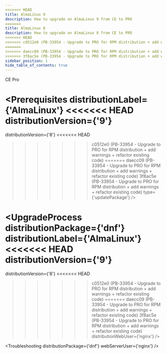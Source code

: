 ```yaml
---
<<<<<<< HEAD
title: AlmaLinux 9
description: How to upgrade on AlmaLinux 9 from CE to PRO
=======
title: AlmaLinux 8
description: How to upgrade on AlmaLinux 8 from CE to PRO
<<<<<<< HEAD
>>>>>>> c0512e0 (PB-33954 - Upgrade to PRO for RPM distribution + add warnings + refactor existing code)
=======
>>>>>>> daecc09 (PB-33954 - Upgrade to PRO for RPM distribution + add warnings + refactor existing code)
>>>>>>> 3f8ac5e (PB-33954 - Upgrade to PRO for RPM distribution + add warnings + refactor existing code)
sidebar_position: 1
hide_table_of_contents: true
---
```



<div style={{display: "flex", gap: "1rem"}}>
  <Chips link="https://www.passbolt.com/ce/almalinux" isUnderMainTitle={true}>CE</Chips>
  <Chips link="https://www.passbolt.com/pricing/pro" isUnderMainTitle={true}>Pro</Chips>
</div>

<Prerequisites
  distributionLabel={'AlmaLinux'}
<<<<<<< HEAD
  distributionVersion={'9'}
=======
  distributionVersion={'8'}
<<<<<<< HEAD
>>>>>>> c0512e0 (PB-33954 - Upgrade to PRO for RPM distribution + add warnings + refactor existing code)
=======
>>>>>>> daecc09 (PB-33954 - Upgrade to PRO for RPM distribution + add warnings + refactor existing code)
>>>>>>> 3f8ac5e (PB-33954 - Upgrade to PRO for RPM distribution + add warnings + refactor existing code)
  type={'updatePackage'}
/>

<UpgradeProcess
  distributionPackage={'dnf'}
  distributionLabel={'AlmaLinux'}
<<<<<<< HEAD
  distributionVersion={'9'}
=======
  distributionVersion={'8'}
<<<<<<< HEAD
>>>>>>> c0512e0 (PB-33954 - Upgrade to PRO for RPM distribution + add warnings + refactor existing code)
=======
>>>>>>> daecc09 (PB-33954 - Upgrade to PRO for RPM distribution + add warnings + refactor existing code)
>>>>>>> 3f8ac5e (PB-33954 - Upgrade to PRO for RPM distribution + add warnings + refactor existing code)
  distributionWebUser={'nginx'}
/>

<Troubleshooting distributionPackage={'dnf'} webServerUser={'nginx'} />

<InCaseOfIssues />
